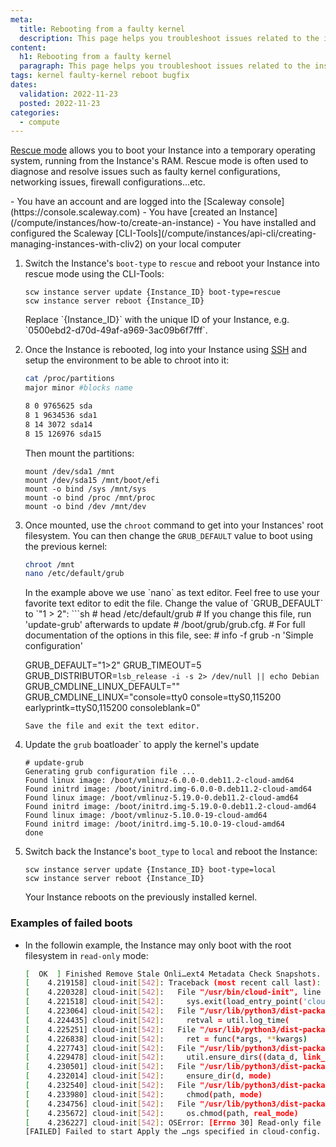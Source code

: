 ```yaml
---
meta:
  title: Rebooting from a faulty kernel
  description: This page helps you troubleshoot issues related to the installation of a faulty kernel
content:
  h1: Rebooting from a faulty kernel
  paragraph: This page helps you troubleshoot issues related to the installation of a faulty kernel
tags: kernel faulty-kernel reboot bugfix
dates:
  validation: 2022-11-23
  posted: 2022-11-23
categories:
  - compute
---
```


[Rescue mode](/compute/instances/concepts/#rescue-mode) allows you to boot your Instance into a temporary operating system, running from the Instance's RAM. Rescue mode is often used to diagnose and resolve issues such as faulty kernel configurations, networking issues, firewall configurations...etc. 

<Message type="requirement">
  - You have an account and are logged into the [Scaleway console](https://console.scaleway.com)
  - You have [created an Instance](/compute/instances/how-to/create-an-instance)
  - You have installed and configured the Scaleway [CLI-Tools](/compute/instances/api-cli/creating-managing-instances-with-cliv2) on your local computer
</Message>

1. Switch the Instance's `boot-type` to `rescue` and reboot your Instance into rescue mode using the CLI-Tools: 
    ```
    scw instance server update {Instance_ID} boot-type=rescue
    scw instance server reboot {Instance_ID}
    ```
    <Message type="note">
        Replace `{Instance_ID}` with the unique ID of your Instance, e.g. `0500ebd2-d70d-49af-a969-3ac09b6f7fff`.
    </Message>
2. Once the Instance is rebooted, log into your Instance using [SSH](/compute/instances/how-to/connect-to-instance/) and setup the environment to be able to chroot into it:
    ```sh
    cat /proc/partitions
    major minor #blocks name

    8 0 9765625 sda
    8 1 9634536 sda1
    8 14 3072 sda14
    8 15 126976 sda15
    ```
    Then mount the partitions:
    ```
    mount /dev/sda1 /mnt
    mount /dev/sda15 /mnt/boot/efi
    mount -o bind /sys /mnt/sys
    mount -o bind /proc /mnt/proc
    mount -o bind /dev /mnt/dev
    ```
3. Once mounted, use the `chroot` command to get into your Instances' root filesystem. You can then change the `GRUB_DEFAULT` value to boot using the previous kernel:
    ```sh
    chroot /mnt
    nano /etc/default/grub
    ```
    <Message type="tip">
        In the example above we use `nano` as text editor. Feel free to use your favorite text editor to edit the file. 
    </Message>
    Change the value of `GRUB_DEFAULT` to `"1 > 2":
    ```sh
    # head /etc/default/grub
    # If you change this file, run 'update-grub' afterwards to update
    # /boot/grub/grub.cfg.
    # For full documentation of the options in this file, see:
    #   info -f grub -n 'Simple configuration'
    
    GRUB_DEFAULT="1>2"
    GRUB_TIMEOUT=5
    GRUB_DISTRIBUTOR=`lsb_release -i -s 2> /dev/null || echo Debian`
    GRUB_CMDLINE_LINUX_DEFAULT=""
    GRUB_CMDLINE_LINUX="console=tty0 console=ttyS0,115200 earlyprintk=ttyS0,115200 consoleblank=0"
    ```
    Save the file and exit the text editor. 
4. Update the `grub` boatloader` to apply the kernel's update
    ```
    # update-grub
    Generating grub configuration file ...
    Found linux image: /boot/vmlinuz-6.0.0-0.deb11.2-cloud-amd64
    Found initrd image: /boot/initrd.img-6.0.0-0.deb11.2-cloud-amd64
    Found linux image: /boot/vmlinuz-5.19.0-0.deb11.2-cloud-amd64
    Found initrd image: /boot/initrd.img-5.19.0-0.deb11.2-cloud-amd64
    Found linux image: /boot/vmlinuz-5.10.0-19-cloud-amd64
    Found initrd image: /boot/initrd.img-5.10.0-19-cloud-amd64
    done
    ```
5. Switch back the Instance's `boot_type` to `local` and reboot the Instance:
    ```
    scw instance server update {Instance_ID} boot-type=local
    scw instance server reboot {Instance_ID}
    ```
    Your Instance reboots on the previously installed kernel.

 ### Examples of failed boots

* In the followin example, the Instance may only boot with the root filesystem in `read-only` mode:
    ```sh
    [  OK  ] Finished Remove Stale Onli…ext4 Metadata Check Snapshots.
    [    4.219158] cloud-init[542]: Traceback (most recent call last):
    [    4.220328] cloud-init[542]:   File "/usr/bin/cloud-init", line 33, in <module>
    [    4.221518] cloud-init[542]:     sys.exit(load_entry_point('cloud-init==20.4.1', 'console_scripts', 'cloud-init')())
    [    4.223064] cloud-init[542]:   File "/usr/lib/python3/dist-packages/cloudinit/cmd/main.py", line 891, in main
    [    4.224435] cloud-init[542]:     retval = util.log_time(
    [    4.225251] cloud-init[542]:   File "/usr/lib/python3/dist-packages/cloudinit/util.py", line 2348, in log_time
    [    4.226838] cloud-init[542]:     ret = func(*args, **kwargs)
    [    4.227743] cloud-init[542]:   File "/usr/lib/python3/dist-packages/cloudinit/cmd/main.py", line 600, in status_wrapper
    [    4.229478] cloud-init[542]:     util.ensure_dirs((data_d, link_d,))
    [    4.230501] cloud-init[542]:   File "/usr/lib/python3/dist-packages/cloudinit/util.py", line 1534, in ensure_dirs
    [    4.232014] cloud-init[542]:     ensure_dir(d, mode)
    [    4.232540] cloud-init[542]:   File "/usr/lib/python3/dist-packages/cloudinit/util.py", line 1591, in ensure_dir
    [    4.233980] cloud-init[542]:     chmod(path, mode)
    [    4.234756] cloud-init[542]:   File "/usr/lib/python3/dist-packages/cloudinit/util.py", line 1830, in chmod
    [    4.235672] cloud-init[542]:     os.chmod(path, real_mode)
    [    4.236227] cloud-init[542]: OSError: [Errno 30] Read-only file system: '/var/lib/cloud/data'
    [FAILED] Failed to start Apply the …ngs specified in cloud-config.
    ```
